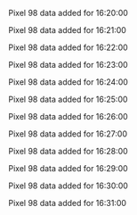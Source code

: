 Pixel 98 data added for 16:20:00

Pixel 98 data added for 16:21:00

Pixel 98 data added for 16:22:00

Pixel 98 data added for 16:23:00

Pixel 98 data added for 16:24:00

Pixel 98 data added for 16:25:00

Pixel 98 data added for 16:26:00

Pixel 98 data added for 16:27:00

Pixel 98 data added for 16:28:00

Pixel 98 data added for 16:29:00

Pixel 98 data added for 16:30:00

Pixel 98 data added for 16:31:00

